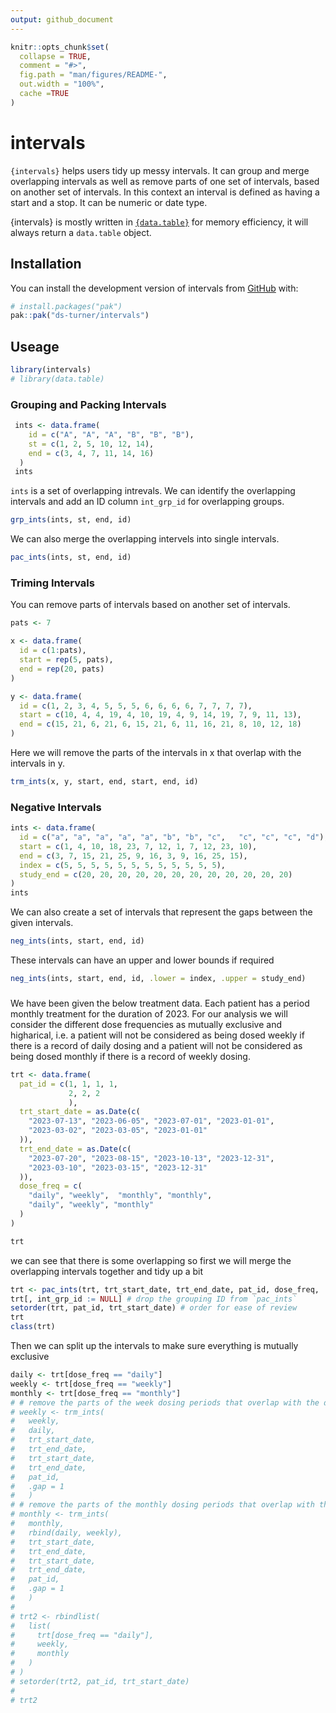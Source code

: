 ```yaml
---
output: github_document
---
```


<!-- README.md is generated from README.Rmd. Please edit that file -->

```r
knitr::opts_chunk$set(
  collapse = TRUE,
  comment = "#>",
  fig.path = "man/figures/README-",
  out.width = "100%",
  cache =TRUE
)
```

# intervals

<!-- badges: start -->
<!-- badges: end -->

`{intervals}` helps users tidy up messy intervals. It can group and merge overlapping intervals as well as remove parts of one set of intervals, based on another set of intervals. In this context an interval is defined as having a start and a stop.  It can be numeric or date type.

{intervals} is mostly written in [`{data.table}`](https://rdatatable.gitlab.io/data.table/) for memory efficiency, it will always return a `data.table` object. 

## Installation

You can install the development version of intervals from [GitHub](https://github.com/) with:

``` r
# install.packages("pak")
pak::pak("ds-turner/intervals")
```

## Useage
```r
library(intervals)
# library(data.table)
```
### Grouping and Packing Intervals
```r

 ints <- data.frame(
    id = c("A", "A", "A", "B", "B", "B"),
    st = c(1, 2, 5, 10, 12, 14),
    end = c(3, 4, 7, 11, 14, 16)
  )
 ints
```

`ints` is a set of overlapping intrevals.   We can identify the overlapping intervals and add an ID column `int_grp_id` for overlapping groups.
```r
grp_ints(ints, st, end, id)
```
We can also merge the overlapping intervels into single intervals.
```r
pac_ints(ints, st, end, id)
```
### Triming Intervals
You can remove parts of intervals based on another set of intervals.
```r
pats <- 7

x <- data.frame(
  id = c(1:pats),
  start = rep(5, pats),
  end = rep(20, pats)
)

y <- data.frame(
  id = c(1, 2, 3, 4, 5, 5, 5, 6, 6, 6, 6, 7, 7, 7, 7),
  start = c(10, 4, 4, 19, 4, 10, 19, 4, 9, 14, 19, 7, 9, 11, 13),
  end = c(15, 21, 6, 21, 6, 15, 21, 6, 11, 16, 21, 8, 10, 12, 18)
)
```

Here we will remove the parts of the intervals in x that overlap with the intervals in y.
```r
trm_ints(x, y, start, end, start, end, id)
```

### Negative Intervals
```r
ints <- data.frame(
  id = c("a", "a", "a", "a", "a", "b", "b", "c",   "c", "c", "c", "d"),
  start = c(1, 4, 10, 18, 23, 7, 12, 1, 7, 12, 23, 10),
  end = c(3, 7, 15, 21, 25, 9, 16, 3, 9, 16, 25, 15),
  index = c(5, 5, 5, 5, 5, 5, 5, 5, 5, 5, 5, 5),
  study_end = c(20, 20, 20, 20, 20, 20, 20, 20, 20, 20, 20, 20)
)
ints
```
We can also create a set of intervals that represent the gaps between the given intervals.
```r
neg_ints(ints, start, end, id)
```
These intervals can have an upper and lower bounds if required
```r
neg_ints(ints, start, end, id, .lower = index, .upper = study_end)
```
###
We have been given the below treatment data.  Each patient has a period monthly treatment for the duration of 2023.  For our analysis we will consider the different dose frequencies as mutually exclusive and higharical, i.e. a patient will not be considered as being dosed weekly if there is a record of daily dosing and a patient will not be considered as being dosed monthly if there is a record of weekly dosing.  
```r
trt <- data.frame(
  pat_id = c(1, 1, 1, 1,
             2, 2, 2
             ),
  trt_start_date = as.Date(c(
    "2023-07-13", "2023-06-05", "2023-07-01", "2023-01-01",
    "2023-03-02", "2023-03-05", "2023-01-01"
  )),
  trt_end_date = as.Date(c(
    "2023-07-20", "2023-08-15", "2023-10-13", "2023-12-31",
    "2023-03-10", "2023-03-15", "2023-12-31"
  )),
  dose_freq = c(
    "daily", "weekly",  "monthly", "monthly",
    "daily", "weekly", "monthly"
  )
)

trt
```
we can see that there is some overlapping so first we will merge the overlapping intervals together and tidy up a bit

```r
trt <- pac_ints(trt, trt_start_date, trt_end_date, pat_id, dose_freq, .gap = 1)
trt[, int_grp_id := NULL] # drop the grouping ID from `pac_ints`
setorder(trt, pat_id, trt_start_date) # order for ease of review
trt
class(trt)
```

Then we can split up the intervals to make sure everything is mutually exclusive
```r
daily <- trt[dose_freq == "daily"]
weekly <- trt[dose_freq == "weekly"]
monthly <- trt[dose_freq == "monthly"]
# # remove the parts of the week dosing periods that overlap with the daily dosing intervals
# weekly <- trm_ints(
#   weekly,
#   daily,
#   trt_start_date,
#   trt_end_date,
#   trt_start_date,
#   trt_end_date,
#   pat_id,
#   .gap = 1
#   )
# # remove the parts of the monthly dosing periods that overlap with the daily and weelky dosing intervals
# monthly <- trm_ints(
#   monthly, 
#   rbind(daily, weekly), 
#   trt_start_date, 
#   trt_end_date, 
#   trt_start_date, 
#   trt_end_date, 
#   pat_id, 
#   .gap = 1
#   )
# 
# trt2 <- rbindlist(
#   list(
#     trt[dose_freq == "daily"], 
#     weekly,
#     monthly
#   )
# )
# setorder(trt2, pat_id, trt_start_date)
# 
# trt2
```
